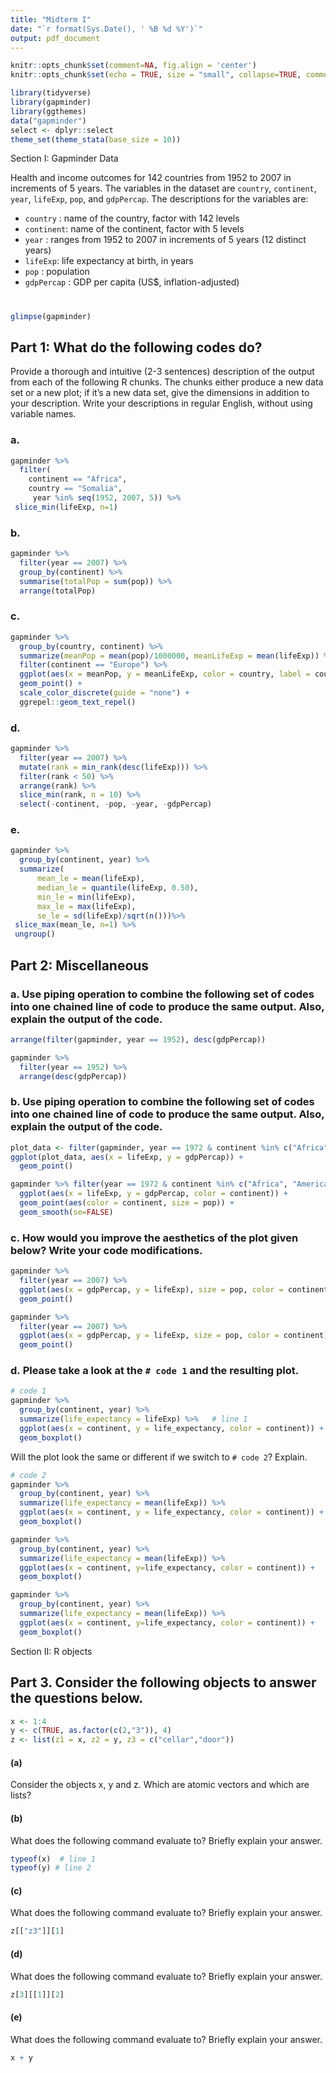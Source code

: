```yaml
---
title: "Midterm I"
date: "`r format(Sys.Date(), ' %B %d %Y')`"
output: pdf_document
---
```


```r
knitr::opts_chunk$set(comment=NA, fig.align = 'center')
knitr::opts_chunk$set(echo = TRUE, size = "small", collapse=TRUE, comment=NA, warning = FALSE, message = FALSE)

library(tidyverse)
library(gapminder)
library(ggthemes)
data("gapminder")
select <- dplyr::select
theme_set(theme_stata(base_size = 10))
```


Section I: Gapminder Data

Health and income outcomes for 142 countries from 1952 to 2007 in increments of 5 years. The variables in the dataset are `country`, `continent`, `year`, `lifeExp`, `pop`, and `gdpPercap`. The descriptions for the variables are:

  - `country` : name of the country, factor with 142 levels
  - `continent`: name of the continent, factor with 5 levels
  - `year` : ranges from 1952 to 2007 in increments of 5 years (12 distinct years)
  - `lifeExp`: life expectancy at birth, in years
  - `pop` : population
  - `gdpPercap` : GDP per capita (US$\$$, inflation-adjusted)


#

```r
glimpse(gapminder)
```


\newpage


## Part 1: What do the following codes do?

Provide a thorough and intuitive (2-3 sentences) description of the output from each of the following R chunks. The chunks either produce a new data set or a new plot; if it's a new data set, give the dimensions in addition to your description.  Write your descriptions in regular English, without using variable names.


### a.

```r
gapminder %>%
  filter(
    continent == "Africa",
    country == "Somalia",
     year %in% seq(1952, 2007, 5)) %>%
 slice_min(lifeExp, n=1)
```

\vspace*{2in}

### b.

```r
gapminder %>%
  filter(year == 2007) %>%
  group_by(continent) %>%
  summarise(totalPop = sum(pop)) %>%
  arrange(totalPop)
```

\vspace*{2in}


### c. 


```r
gapminder %>%
  group_by(country, continent) %>%
  summarize(meanPop = mean(pop)/1000000, meanLifeExp = mean(lifeExp)) %>%
  filter(continent == "Europe") %>%
  ggplot(aes(x = meanPop, y = meanLifeExp, color = country, label = country)) +
  geom_point() +
  scale_color_discrete(guide = "none") +
  ggrepel::geom_text_repel()
```

\vspace*{2in}


### d.

```r
gapminder %>%
  filter(year == 2007) %>%
  mutate(rank = min_rank(desc(lifeExp))) %>%
  filter(rank < 50) %>%
  arrange(rank) %>%
  slice_min(rank, n = 10) %>%
  select(-continent, -pop, -year, -gdpPercap)
```


\vspace*{2in}

\newpage

### e. 

```r
gapminder %>% 
  group_by(continent, year) %>%
  summarize(
      mean_le = mean(lifeExp),
      median_le = quantile(lifeExp, 0.50),
      min_le = min(lifeExp),
      max_le = max(lifeExp),
      se_le = sd(lifeExp)/sqrt(n()))%>%
 slice_max(mean_le, n=1) %>%
 ungroup()
```


\vspace*{2in}


## Part 2: Miscellaneous

### a. Use piping operation to combine the following set of codes into one chained line of code to produce the same output. Also, explain the output of the code.

```r
arrange(filter(gapminder, year == 1952), desc(gdpPercap))
```


```r
gapminder %>%
  filter(year == 1952) %>%
  arrange(desc(gdpPercap))
```


\vspace*{3in}


### b.  Use piping operation to combine the following set of codes into one chained line of code to produce the same output. Also, explain the output of the code.


```r
plot_data <- filter(gapminder, year == 1972 & continent %in% c("Africa", "Americas"))
ggplot(plot_data, aes(x = lifeExp, y = gdpPercap)) +
  geom_point() 
```


```r
gapminder %>% filter(year == 1972 & continent %in% c("Africa", "Americas")) %>%
  ggplot(aes(x = lifeExp, y = gdpPercap, color = continent)) +
  geom_point(aes(color = continent, size = pop)) +
  geom_smooth(se=FALSE)
```


\vspace*{2in}


### c. How would you improve the aesthetics of the plot given below? Write your code modifications.

```r
gapminder %>%
  filter(year == 2007) %>%
  ggplot(aes(x = gdpPercap, y = lifeExp), size = pop, color = continent) + 
  geom_point()
```


```r
gapminder %>%
  filter(year == 2007) %>%
  ggplot(aes(x = gdpPercap, y = lifeExp, size = pop, color = continent)) + 
  geom_point()
```


\vspace*{2in}


### d. Please take a look at the `# code 1` and the resulting plot. 

```r
# code 1
gapminder %>% 
  group_by(continent, year) %>%
  summarize(life_expectancy = lifeExp) %>%   # line 1
  ggplot(aes(x = continent, y = life_expectancy, color = continent)) +
  geom_boxplot() 
```

Will the plot look the same or different if we switch to `# code 2`? Explain.

```r
# code 2
gapminder %>% 
  group_by(continent, year) %>%
  summarize(life_expectancy = mean(lifeExp)) %>%
  ggplot(aes(x = continent, y = life_expectancy, color = continent)) +
  geom_boxplot() 
```


```r
gapminder %>% 
  group_by(continent, year) %>%
  summarize(life_expectancy = mean(lifeExp)) %>%
  ggplot(aes(x = continent, y=life_expectancy, color = continent)) +
  geom_boxplot() 
```


```r
gapminder %>% 
  group_by(continent, year) %>%
  summarize(life_expectancy = mean(lifeExp)) %>%
  ggplot(aes(x = continent, y=life_expectancy, color = continent)) +
  geom_boxplot() 
```





\vspace*{2.5in}

\newpage

Section II: R objects

## Part 3. Consider the following objects to answer the questions below. 

```r
x <- 1:4
y <- c(TRUE, as.factor(c(2,"3")), 4)
z <- list(z1 = x, z2 = y, z3 = c("cellar","door"))
```


#### (a)

Consider the objects x, y and z. Which are atomic vectors and which are lists?


\vspace*{2in}


#### (b)

What does the following command evaluate to? Briefly explain your answer.

```r
typeof(x)  # line 1
typeof(y) # line 2
```


\vspace*{2.5in}


#### (c)

What does the following command evaluate to? Briefly explain your answer.

```r
z[["z3"]][1]   
```


\vspace*{2in}


#### (d)

What does the following command evaluate to? Briefly explain your answer.

```r
z[3][[1]][2]    
```


\vspace*{2in}


#### (e)

What does the following command evaluate to? Briefly explain your answer.

```r
x + y
```


